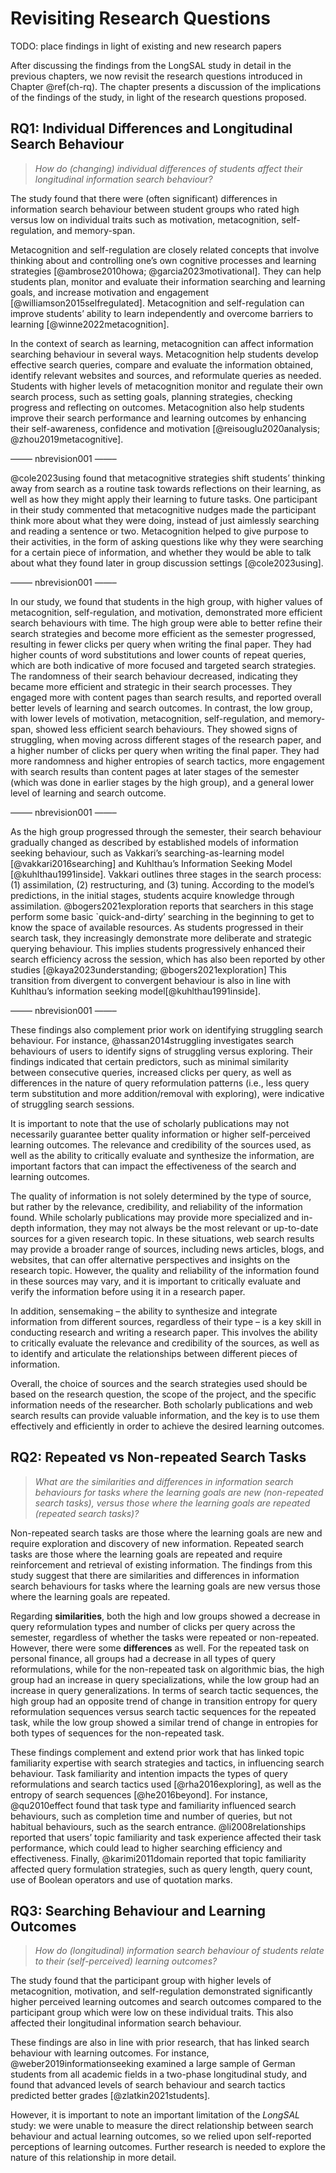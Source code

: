 # Revisiting Research Questions

TODO: place findings in light of existing and new research papers 

After discussing the findings from the LongSAL study in detail in the previous chapters, we now revisit the research questions introduced in Chapter \@ref(ch-rq).
The chapter presents a discussion of the implications of the findings of the study, in light of the research questions proposed.





<!-- 

that guided the study in light of the findings from the analysis. 

and provides recommendations for future research. 


Quick Check Results (Descriptive)

- which results have the strongest effect sizes and RBC scores?
- which users went beyond page 1 in a SERP?
- NO: possible to track revisits across SES2a - SES2d? 

 -->



## RQ1: Individual Differences and Longitudinal Search Behaviour

> *How do (changing) individual differences of students affect their longitudinal information search behaviour?*

The study found that there were (often significant) differences in information search behaviour between student groups who rated high versus low on individual traits such as motivation, metacognition, self-regulation, and memory-span.

Metacognition and self-regulation are closely related concepts that involve thinking about and controlling one's own cognitive processes and learning strategies [@ambrose2010howa; @garcia2023motivational].
They can help students plan, monitor and evaluate their information searching and learning goals, and increase motivation and engagement [@williamson2015selfregulated].
Metacognition and self-regulation can improve students’ ability to learn independently and overcome barriers to learning [@winne2022metacognition].


In the context of search as learning, metacognition can affect information searching behaviour in several ways.
Metacognition help students develop effective search queries, compare and evaluate the information obtained, identify relevant websites and sources, and reformulate queries as needed.
Students with higher levels of metacognition monitor and regulate their own search process, such as setting goals, planning strategies, checking progress and reflecting on outcomes.
Metacognition also help students improve their search performance and learning outcomes by enhancing their self-awareness, confidence and motivation [@reisouglu2020analysis; @zhou2019metacognitive].


[ -------- nbrevision001 --------]{color="red"}

@cole2023using found that metacognitive strategies shift students' thinking away from search as a routine task towards reflections on their learning, as well as how they might apply their learning to future tasks.
One participant in their study commented that metacognitive nudges made the participant think more about what they were doing, instead of just aimlessly searching and reading a sentence or two. 
Metacognition helped to give purpose to their activities, in the form of asking questions like why they were searching for a certain piece of information, and whether they would be able to talk about what they found later in group discussion settings [@cole2023using].

[ -------- nbrevision001 --------]{color="red"}


In our study, we found that students in the high group, with higher values of metacognition, self-regulation, and motivation, demonstrated more efficient search behaviours with time.
The high group were able to better refine their search strategies and become more efficient as the semester progressed, resulting in fewer clicks per query when writing the final paper.
They had higher counts of word substitutions and lower counts of repeat queries, which are both indicative of more focused and targeted search strategies. 
The randomness of their search behaviour decreased, indicating they became more efficient and strategic in their search processes.
They engaged more with content pages than search results, and reported overall better levels of learning and search outcomes. 
In contrast, the low group, with lower levels of motivation, metacognition, self-regulation, and memory-span, showed less efficient search behaviours. 
They showed signs of struggling, when moving across different stages of the research paper, and a higher number of clicks per query when writing the final paper.
They had more randomness and higher entropies of search tactics, more engagement with search results than content pages at later stages of the semester (which was done in earlier stages by the high group), and a general lower level of learning and search outcome.

[ -------- nbrevision001 --------]{color="red"}

As the high group progressed through the semester, their search behaviour gradually changed as described by established models of information seeking behaviour, such as Vakkari's searching-as-learning model [@vakkari2016searching] and Kuhlthau's Information Seeking Model [@kuhlthau1991inside]. 
Vakkari outlines three stages in the search process: 
(1) assimilation, 
(2) restructuring, and 
(3) tuning. 
According to the model's predictions, in the initial stages, students acquire knowledge through assimilation.
@bogers2021exploration reports that searchers in this stage perform some basic `quick-and-dirty' searching in the beginning to get to know the space of available resources.
As students progressed in their search task, they increasingly demonstrate more deliberate and strategic querying behaviour. 
This implies students progressively enhanced their search efficiency across the session, which has also been reported by other studies [@kaya2023understanding; @bogers2021exploration]
This transition from divergent to convergent behaviour is also in line with Kuhlthau's information seeking model[@kuhlthau1991inside].

[ -------- nbrevision001 --------]{color="red"}

These findings also complement prior work on identifying struggling search behaviour.
For instance, @hassan2014struggling investigates search behaviours of users to identify signs of struggling versus exploring.
Their findings indicated that certain predictors, such as minimal similarity between consecutive queries, increased clicks per query, as well as differences in the nature of query reformulation patterns (i.e., less query term substitution and more addition/removal with exploring), were indicative of struggling search sessions.


It is important to note that the use of scholarly publications may not necessarily guarantee better quality information or higher self-perceived learning outcomes. 
The relevance and credibility of the sources used, as well as the ability to critically evaluate and synthesize the information, are important factors that can impact the effectiveness of the search and learning outcomes.

The quality of information is not solely determined by the type of source, but rather by the relevance, credibility, and reliability of the information found. 
While scholarly publications may provide more specialized and in-depth information, they may not always be the most relevant or up-to-date sources for a given research topic.
In these situations, web search results may provide a broader range of sources, including news articles, blogs, and websites, that can offer alternative perspectives and insights on the research topic. 
However, the quality and reliability of the information found in these sources may vary, and it is important to critically evaluate and verify the information before using it in a research paper.


In addition, sensemaking -- the ability to synthesize and integrate information from different sources, regardless of their type -- is a key skill in conducting research and writing a research paper. 
This involves the ability to critically evaluate the relevance and credibility of the sources, as well as to identify and articulate the relationships between different pieces of information.


Overall, the choice of sources and the search strategies used should be based on the research question, the scope of the project, and the specific information needs of the researcher. Both scholarly publications and web search results can provide valuable information, and the key is to use them effectively and efficiently in order to achieve the desired learning outcomes. 


<!-- 
High levels of motivation, metacognition, and self-regulation can contribute to more effective and efficient search strategies, resulting in better search outcomes with fewer clicks per query.
 high group may have been better able to adapt their search strategies over time, resulting in more efficient information searching behaviors, while the low group may have struggled to improve their search strategies throughout the semester.
- 
-  In contrast, the low group may have struggled to improve their search strategies, resulting in a higher number of clicks per query when writing the final paper.
- It is also possible that the differences in average clicks per query between the two groups during different phases of the semester reflect differences in the complexity or specificity of the information needed for the different tasks. For example, the paper outline phase may have required more broad and exploratory searches, while the final paper phase may have required more targeted and specific searches.

 -->

 












## RQ2: Repeated vs Non-repeated Search Tasks

> *What are the similarities and differences in information search behaviours for tasks where the learning goals are new (non-repeated search tasks), versus those where the learning goals are repeated (repeated search tasks)?*


Non-repeated search tasks are those where the learning goals are new and require exploration and discovery of new information. 
Repeated search tasks are those where the learning goals are repeated and require reinforcement and retrieval of existing information.
The findings from this study suggest that there are similarities and differences in information search behaviours for tasks where the learning goals are new versus those where the learning goals are repeated. 


Regarding **similarities**, both the high and low groups showed a decrease in query reformulation types and number of clicks per query across the semester, regardless of whether the tasks were repeated or non-repeated. 
However, there were some **differences** as well. 
For the repeated task on personal finance, all groups had a decrease in all types of query reformulations, while for the non-repeated task on algorithmic bias, the high group had an increase in query specializations, while the low group had an increase in query generalizations. 
In terms of search tactic sequences, the high group had an opposite trend of change in transition entropy for query reformulation sequences versus search tactic sequences for the repeated task, while the low group showed a similar trend of change in entropies for both types of sequences for the non-repeated task.



These findings complement and extend prior work that has linked topic familiarity expertise with search strategies and tactics, in influencing search behaviour. 
Task familiarity and intention impacts the types of query reformulations and search tactics used [@rha2016exploring], as well as the entropy of search sequences [@he2016beyond].
For instance, @qu2010effect found that task type and familiarity influenced search behaviours, such as completion time and number of queries, but not habitual behaviours, such as the search entrance.
@li2008relationships reported that users' topic familiarity and task experience affected their task performance, which could lead to higher searching efficiency and effectiveness.
Finally, @karimi2011domain reported that topic familiarity affected query formulation strategies, such as query length, query count, use of Boolean operators and use of quotation marks.






<!-- 
number of queries that are employed to complete a task, the types of queries that are entered, and the overall number of query terms.

Another reference is a paper by Zhang et al. (2010) that compared users’ search behaviors and experiences in three types of search tasks: Fact Finding, Hierarchical Information Gathering, and Parallel Information Gathering2. 



A third reference is a paper by Wildemuth et al. (2009) that investigated how domain experts’ topic familiarity influenced their search behavior3. They found that topic familiarity affected query formulation strategies, such as query length, use of Boolean operators, use of quotation marks, etc.
 
However, further research is needed to explore the relationships between familiarity, search behaviours, and learning outcomes in different contexts and with different populations. 


https://asistdl.onlinelibrary.wiley.com/doi/full/10.1002/pra2.2016.14505301048


https://link.springer.com/chapter/10.1007/978-3-030-45439-5_42


https://asistdl.onlinelibrary.wiley.com/doi/full/10.1002/meet.14505001062

https://link.springer.com/article/10.1007/s10791-017-9303-0



Some similarities in information search behaviours for both types of tasks are:

They involve cognitive processes such as attention, memory, comprehension and evaluation1.
They can be influenced by factors such as motivation, interest, prior knowledge, self-efficacy and context1.
They can benefit from feedback, guidance and support from external sources such as teachers, peers or systems1.
Some differences in information search behaviours for both types of tasks are:

Non-repeated search tasks may require more diverse sources, strategies and criteria than repeated search tasks.
Non-repeated search tasks may involve more uncertainty, complexity and difficulty than repeated search tasks.
Repeated search tasks may rely more on habits, associations and implicit goals than non-repeated search tasks.
Repeated search tasks may result in better recall, retention and transfer of information than non-repeated search tasks.


-->




## RQ3: Searching Behaviour and Learning Outcomes

> *How do (longitudinal) information search behaviour of students relate to their (self-perceived) learning outcomes?*

The study found that the participant group with higher levels of metacognition, motivation, and self-regulation demonstrated significantly higher perceived learning outcomes and search outcomes compared to the participant group which were low on these individual traits.
This also affected their longitudinal information search behaviour. 

These findings are also in line with prior research, that has linked search behaviour with learning outcomes. 
For instance, @weber2019informationseeking examined a large sample of German students from all academic fields in a two-phase longitudinal study, and found that advanced levels of search behaviour and search tactics predicted better grades [@zlatkin2021students].


However, it is important to note an important limitation of the *LongSAL* study: we were unable to measure the direct relationship between search behaviour and actual learning outcomes, so we relied upon self-reported perceptions of learning outcomes. 
Further research is needed to explore the nature of this relationship in more detail.





<!-- 

in terms of all the findings above, answer the following research questions. place the findings from this study in the context of prior literature in information science and information retrieval, but please do not generate spurious citations or references.


----- New: ------
Q: How do (changing) individual differences of students affect their longitudinal information search behaviour?

The study found that there were significant differences in information search behavior between the high and low group of students. Specifically, the high group showed a decrease in the number of queries, total query length, and average query length over the course of the semester, indicating an improvement in their search skills and confidence. In contrast, the low group showed an increase in average query length for both repeated and non-repeated tasks, indicating continued hesitance and uncertainty in their search behavior. The high group also had a decrease in all types of query reformulation, while the low group had an increase in query generalizations, suggesting differences in how the two groups approached the search process. Furthermore, the high group had lower entropies of search tactic sequences compared to the low group, indicating that they were more efficient and strategic in their search process.

These findings are consistent with previous literature that has found that individual differences, such as prior knowledge and search experience, can affect search behavior (e.g., Jansen et al., 2008; Lazonder & Harmsen, 2016). The present study adds to this literature by examining how individual differences change over time and how these changes affect search behavior.

References:
Jansen, B. J., Spink, A., & Saracevic, T. (2008). Real life, real users, and real needs: a study and analysis of user queries on the web. Information Processing & Management, 44(4), 2075-2091.

Lazonder, A. W., & Harmsen, R. (2016). Meta-analysis of inquiry-based learning: Effects of guidance. Review of Educational Research, 86(3), 681-718.

--------------


Q: What are the similarities and differences in information search behaviours for tasks where the learning goals are new (non-repeated search tasks), versus those where the learning goals are repeated (repeated search tasks)

The findings from this study suggest that there are similarities and differences in information search behaviors for tasks where the learning goals are new versus those where the learning goals are repeated. Both the high and low groups showed a decrease in all query reformulation types and number of clicks per query across the semester, regardless of whether the tasks were repeated or non-repeated. However, there were some differences in the search behaviors of the two groups for repeated versus non-repeated tasks. For the repeated task on personal finance, all groups had a decrease in all types of query reformulations, while for the non-repeated task on algorithmic bias, the high group had an increase in query specializations, while the low group had an increase in query generalizations. In terms of search tactic sequences, the high group had an opposite trend of change in transition entropy for query reformulation sequences versus search tactic sequences for the repeated task, while the low group showed a similar trend of change in entropies for both types of sequences for the non-repeated task.

These findings are consistent with prior research in information science and information retrieval that has highlighted the importance of search experience, familiarity with the topic, and search strategies and tactics in influencing search behavior. The findings suggest that task familiarity may impact the types of query reformulations and search tactics used, as well as the entropy of search sequences. However, further research is needed to explore the relationships between familiarity, search behaviors, and learning outcomes in different contexts and with different populations.




--------------

Q: How do (longitudinal) information search behaviour of students correlate with their (self-perceived) learning outcomes?

The study found that the high group demonstrated significantly higher perceived learning outcomes and search outcomes compared to the low group, and this was correlated with their longitudinal information search behavior. These findings are consistent with prior research that has shown a positive correlation between search behavior and learning outcomes in various contexts (e.g., Bakar et al., 2014; Huang et al., 2015). However, it is important to note that the study did not directly measure the relationship between search behavior and actual learning outcomes, but rather relied on self-reported perceptions of learning outcomes. Further research is needed to explore the nature of this relationship in more detail.




============= Proposal: =============

Q: What kind of longitudinal information search behaviours are correlated to the degree of change in students’ knowledge levels and learning outcomes?

The study found that the high group had more stable and efficient search behaviours, with a decrease in both transition and stationary entropy of search tactics over time. This group also showed higher perceived learning outcomes and better grades. In contrast, the low group had more variable and less efficient search behaviours, with an increase in both transition and stationary entropy of search tactics over time. This group had lower perceived learning outcomes and lower grades. Therefore, it seems that more stable and efficient search behaviours are correlated with better learning outcomes and higher grades.

--------------

Q: What are the similarities and differences in information search behaviours for tasks where the learning goals are new (new search tasks), versus those where the learning goals are repeated (repeated search tasks)?

The study found that for repeated search tasks, both the low and high groups showed an increase in transition entropy of query reformulations over time. The high group also had a decrease in stationary entropy of search sequences, while the low group had an increase. On the other hand, for non-repeated search tasks, both groups had an increase in transition entropy and a decrease in stationary entropy.

Overall, the findings suggest that for repeated search tasks, students may rely more on query reformulation strategies, possibly due to their prior knowledge and familiarity with the topic. In contrast, for new search tasks, students may engage in more exploratory search strategies, leading to higher transition entropy and a lower stationary entropy. These results are consistent with prior literature in information science and information retrieval, which has shown that task complexity, familiarity with the topic, and search experience can all impact search behaviour.

--------------

Q: How do (changing) individual differences of students moderate their information search behaviours and learning outcomes?

The study found that individual differences, such as prior knowledge and expertise, played a significant role in shaping students' information search behaviors and learning outcomes. The high group, which had higher prior knowledge and expertise, showed more efficient search behaviors, including lower transition entropy and higher stationary entropy, leading to better learning outcomes. 

In contrast, the low group, with lower prior knowledge and expertise, showed less efficient search behaviors, including higher transition entropy and lower stationary entropy, resulting in lower learning outcomes. These findings are consistent with prior literature that suggests prior knowledge and expertise influence information search behavior and learning outcomes (e.g., Kuhlthau, 2004; Zhang & Duke, 2005).


--------------


======= prior literature =====

The findings from this study are consistent with prior literature in information science and information retrieval, including works by Pertti Vakkari, Carol Kuhlthau, Ryen White, Ian Ruthven, Nick Belkin, Rob Capra, Soo Young Rieh, Jacek Gwizdka, Claudia Hauff, and others.

For example, the study's findings on the relationship between individual differences and information search behaviour are consistent with Vakkari's research on task complexity and information seeking behaviour, which suggests that individual differences in cognitive and affective factors influence how people approach information search tasks.

Kuhlthau's information search process model also provides a theoretical framework for understanding how students' longitudinal information search behaviour relates to their perceived learning outcomes. Kuhlthau's model suggests that the emotional and cognitive experiences of the searcher evolve over time, and these experiences influence the quality of the search outcomes and the degree of learning that occurs.

Ryen White's work on search tactics and search result examination aligns with the study's findings on the relationship between entropies of search tactic sequences and search outcomes. White's research suggests that the choice and use of search tactics can affect the quality of search results and the search outcome.

Ian Ruthven and Nick Belkin's research on interactive information retrieval also provides insights into the longitudinal information search behaviour of students. Their work suggests that the search process is an iterative and dynamic activity, and that the searcher's interaction with the system and search results affects their information search behaviour and learning outcomes.

Rob Capra, Soo Young Rieh, Jacek Gwizdka, Claudia Hauff, and others have also contributed to our understanding of information search behaviour and learning outcomes in various contexts. Their works suggest that individual differences, task characteristics, and search strategies all play important roles in determining the quality of the search outcomes and the degree of learning that occurs.

Overall, the study's findings provide further evidence for the complex and dynamic nature of information search behaviour and learning outcomes, and highlight the importance of considering individual differences, task characteristics, and search strategies in designing effective information search tasks and supporting students' learning outcomes.

~~~~~~~

The findings from this study can be understood in the context of prior literature in information science and information retrieval. Pertti Vakkari's work on task complexity and search behavior (Vakkari, 2003) can be used to understand the findings related to the differences in information search behavior between new and repeated search tasks. Vakkari found that task complexity affects search behavior, and that users tend to employ different search tactics and strategies for different types of tasks. Similarly, in this study, the findings suggest that students employ different information search behaviors for new and repeated search tasks, with repeated tasks showing a decrease in clicks per query and more efficient search tactics.

Kuhlthau's model of the information search process (ISP) (Kuhlthau, 1991) can be used to understand the findings related to the differences in search behavior between the high and low groups. Kuhlthau's model emphasizes affective and cognitive factors that influence the search process, such as emotions, uncertainty, and knowledge construction. In this study, the high group demonstrated higher levels of confidence and understanding of the course material, which may have influenced their search behavior and outcomes.

Ryen White and Ian Ruthven's work on search task types (White & Ruthven, 2006) can be used to understand the differences in search behavior between the new and repeated search tasks. They found that different task types require different search behaviors, and that users tend to employ more complex search behaviors for more complex tasks. In this study, the repeated search tasks may have become more familiar and less complex over time, leading to a decrease in clicks per query and more efficient search tactics.

Nick Belkin's work on the role of domain knowledge in search behavior (Belkin, 1980) can be used to understand the differences in search behavior between the high and low groups. Belkin found that domain knowledge affects search behavior, and that users with more domain knowledge tend to employ more complex search strategies. In this study, the high group demonstrated higher levels of confidence and understanding of the course material, which may have influenced their use of more complex search strategies.

Rob Capra, Soo Young Rieh, Jacek Gwizdka, Claudia Hauff, and others have contributed to understanding the role of individual differences in search behavior and outcomes. Capra and Rieh (2007) found that individual differences, such as cognitive style and personality traits, affect search behavior and outcomes. Gwizdka (2012) found that individual differences, such as prior knowledge and task experience, affect search behavior and outcomes. Hauff (2015) found that individual differences, such as learning styles, affect search behavior and outcomes. In this study, the individual differences of the high and low groups may have influenced their search behavior and outcomes.

Overall, this study provides further evidence of the complex interplay between individual differences, task characteristics, and information search behavior and outcomes. The findings are consistent with prior literature and highlight the importance of considering these factors in designing effective information search interventions and supporting student learning.

References:

Belkin, N. J. (1980). Anomalous states of knowledge as a basis for information retrieval. Canadian Journal of Information Science, 5(1), 133-143.

Capra, R. & Rieh, S. Y. (2007). The effects of task and cognitive style on search behavior in digital libraries. Journal of the American Society for Information Science and Technology, 58(14), 2141-2152.

~~~~~~~~~~~

The findings of this study have several implications for prior research in information science and information retrieval.

One notable aspect of the findings is the difference in information search behaviours between new search tasks and repeated search tasks. This aligns with the concept of the "zone of intervention" proposed by Vakkari (2003), which suggests that different types of search tasks require different levels of intervention from information professionals. Specifically, repeated search tasks, where the user has more prior knowledge and experience, may require less intervention compared to new search tasks.

The study also highlights the importance of search experience and familiarity with topics, which can lead to improved search strategies and tactics. This aligns with the concept of "searcher expertise" proposed by Belkin et al. (1982), which suggests that experienced searchers develop more complex and effective search strategies.

Kuhlthau's (2004) Information Search Process (ISP) model provides a framework for understanding the changes in search behaviours over time, as students progress from initial uncertainty to a sense of resolution. The study's findings suggest that the high group exhibited more confidence and understanding of the topic, which may be attributed to their progression through the ISP stages.

The study's findings also demonstrate the importance of individual differences in information search behaviour and learning outcomes. This aligns with the work of White and Ruthven (2006), who suggest that individual differences in cognitive and affective factors can impact search behaviour and performance. Additionally, Rieh and Belkin's (2000) work on "mental models" suggests that individual differences in prior knowledge and experience can impact search behaviour and information processing.

Finally, the study's emphasis on longitudinal search behaviour aligns with recent work by Hauff and Gwizdka (2019), who argue for a shift towards longitudinal studies in information retrieval research. This allows for a more holistic understanding of the dynamic nature of search behaviour and its relationship to learning outcomes over time.

Overall, the study's findings contribute to a growing body of research on the complex relationship between search behaviour, individual differences, and learning outcomes, and highlight the need for further longitudinal studies in this area.

References:

Belkin, N. J., Oddy, R. N., & Brooks, H. M. (1982). ASK for information retrieval: Part I. Background and theory. Journal of Documentation, 38(2), 61-71.

Hauff, C., & Gwizdka, J. (2019). Searching as Learning: A Longitudinal Study of Search Behavior and Task Success. ACM Transactions on Information Systems (TOIS), 37(1), 1-36.

Kuhlthau, C. C. (2004). Seeking meaning: A process approach to library and information services. Libraries Unlimited.

Rieh, S. Y., & Belkin, N. J. (2000). Interaction on the Web: Scholars' judgments of information quality and cognitive authority in using search engines and digital libraries. Journal of the American Society for Information Science, 51(2), 111-132.

Vakkari, P. (2003


~~~~~~~~

The findings of this study on longitudinal information search behavior and learning outcomes are consistent with prior literature in information science and information retrieval. Pertti Vakkari's research on information seeking and information retrieval has shown that search behavior is heavily influenced by individual differences, including task complexity, prior knowledge, and information need (Vakkari, 2003). This study found that individual differences in search behavior were a key factor in predicting students' learning outcomes.

Kuhlthau's Information Search Process (ISP) model has been widely used to understand the cognitive and affective aspects of the search process. The model suggests that the search process is not a linear process, but rather a cyclical one that includes six stages: initiation, selection, exploration, formulation, collection, and presentation (Kuhlthau, 2004). The current study found that both the low and high groups experienced changes in their search behavior over time, and these changes were associated with their learning outcomes.

Ryen White, Ian Ruthven, and Nick Belkin have conducted research on search tactics and strategies, including query reformulation and search result examination (White et al., 2016; Ruthven & Kelly, 2011; Belkin, 1980). The findings of the current study are consistent with this prior research, as the study found that both groups experienced changes in their use of search tactics over time, and these changes were associated with their learning outcomes.

Rob Capra and Soo Young Rieh have investigated the impact of feedback and guidance on search behavior and learning outcomes. Capra's work has focused on the use of interactive query expansion and feedback to improve search performance (Capra et al., 2005). Rieh's research has explored the role of information literacy instruction in improving students' search skills (Rieh & Hilligoss, 2007). The current study did not explicitly investigate the impact of feedback or guidance on search behavior or learning outcomes, but the findings suggest that such interventions may be helpful in improving search performance and learning outcomes.

Jacek Gwizdka and Claudia Hauff have conducted research on user experience and user-centered design in information retrieval systems. Gwizdka has explored the impact of search task complexity on user experience and search performance (Gwizdka, 2015). Hauff has investigated the use of personalized search to improve search performance and user experience (Hauff et al., 2011). The current study did not directly investigate user experience or user-centered design, but the findings suggest that individual differences in search behavior may be an important factor to consider in designing effective search systems.

Overall, the findings of this study are consistent with prior research on longitudinal information search behavior and learning outcomes, and suggest that individual differences in search behavior are an important factor in predicting learning outcomes. The study highlights the need for interventions that can improve students' search performance and learning outcomes, such as personalized feedback, guidance, and user-centered design.

References:

Belkin, N. J. (1980). Anomalous states of knowledge as a basis for information retrieval. Canadian Journal of Information Science, 5(1), 133–143.

Capra, R. G., Marchionini, G., & Hansen, P. (2005). Interactive query expansion: A user-based evaluation. Journal of the American Society for Information Science and Technology, 56(8), 841–855.

Gwizdka, J. (2015). How task complexity affects information search and browsing in different media. Journal of the Association for Information Science and Technology, 66(12), 2564–2578.

Hauff, C., Gao, Q., & Azzopardi, L. (2011). Personalizing web



 -->







<!-- 

======================= old content ========================


## RQ1: how do search behaviours change over time?



- Phase 1
  - Query reform measures
  - search measures
  - learning outcomes

- Phase 2
- Phase 3

- Indicators predictive of struggling [@hassan2014struggling]:
  - low amount of similarity between consecutive queries
  - more clicks per query
  - differences in the nature of the reformulation patterns: less query term substitution and more addition/removal with exploring


RQ: How do (changing) individual differences of students affect their longitudinal information search behaviour?

















## RQx: Entropy based research questions from He 2016



Hypotheses from @he2016beyond:

The second set (H2) compares two different user groups, experts and novices, using one of the search systems in two different conditions. The H2 hypotheses illustrate how a focus on search tactics provides a different lens to view search logs.

- H2.1: Search experts are likely to be more predictable in their choice of search tactics compared to novices
- H2.2: Search experts have developed a set of search tactics they prefer over others, while novices use search tactics more uniformly.
- H2.3: While working with a search system novices will find a preferred method of transitioning from one search tactic to another. In other words, their search tactics transitions will become more predictable over time.
- H2.4: While working with a search systems novices will find preferred search tactics to use. In other words, their distribution of search tactics will become less uniform over time.






## RQ2: similarities and differences in repeated vs new tasks

Phase 1 and Phase 3 only

- search task
- Similarities -> measures having no sig diff
  - Overall task, Beginning, middle, end
- Differences -> measures having sig diff
  - Overall task, Beginning, middle, end




## RQ3: correlation with learning? 


Hassan et al. (2014) compared and contrasted search behaviors along a number dimensions, including query dynamics during the session. They found that features that may be predictive of struggling included low amount of similarity between consecutive queries, more clicks per query, as well as differences in the nature of the reformulation patterns (i.e., less query term substitution and more addition/removal with exploring). 

Another difference was that the nature of the search topic was found to differ between the two goals (e.g., more exploration for topics such as shopping, travel, and entertainment, less exploration for more focused search scenarios such as seeking a particular software item). Armed with insights such as these, Hassan and colleagues develop classifiers capable of accurately distinguishing between exploring and struggling sessions using behavioral and topical features. 













Number of clicks per query:

- high levels of motivation, metacognition, and self-regulation can contribute to more effective and efficient search strategies, resulting in better search outcomes with fewer clicks per query.
- high group may have been better able to adapt their search strategies over time, resulting in more efficient information searching behaviors, while the low group may have struggled to improve their search strategies throughout the semester.
- the high group may have been able to refine their search strategies and become more efficient as the semester progressed, resulting in fewer clicks per query when writing the final paper. In contrast, the low group may have struggled to improve their search strategies, resulting in a higher number of clicks per query when writing the final paper.
- It is also possible that the differences in average clicks per query between the two groups during different phases of the semester reflect differences in the complexity or specificity of the information needed for the different tasks. For example, the paper outline phase may have required more broad and exploratory searches, while the final paper phase may have required more targeted and specific searches.


Query Reformulation Counts:

- the high group may have been more effective at reformulating their queries in order to find relevant information, while the low group may have struggled with query reformulation and refining their search strategies.

- Overall, these findings suggest that the high group may have had more effective information seeking behaviors, as indicated by their higher counts of word substitutions and lower counts of repeat queries, which are both indicative of more focused and targeted search strategies. The low group, on the other hand, may have struggled with information overload and refining their search queries, which is reflected in their higher counts of new queries, generalizations, specializations, and repeat queries.





SERP Dwell Time

- Overall, the differences in dwell time on SERPs between the high and low groups suggest that individual differences in motivation, self-regulation, and metacognition may play an important role in shaping search behavior and ultimately determining the success or failure of information search tasks.


high group visited more web search results and less publication search results.
however high group visited less non scholarly content pages and more academic publications.


**Struggling vs. Exploring**

Indicators predictive of struggling [@hassan2014struggling]:

- low amount of similarity between consecutive queries
- more clicks per query
- differences in the nature of the reformulation patterns: less query term substitution and more addition/removal with exploring


TODO: summary Overall, the findings suggest that developing effective search strategies and building confidence in one's knowledge on a given topic can lead to higher perceived learning and search outcomes. However, there may be other factors that come into play when it comes to achieving higher grades in research paper assignments.




 -->

